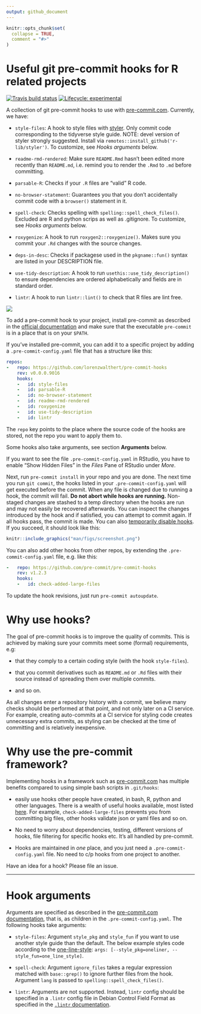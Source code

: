 ```yaml
---
output: github_document
---
```


<!-- README.md is generated from README.Rmd. Please edit that file -->

```r
knitr::opts_chunk$set(
  collapse = TRUE,
  comment = "#>"
)
```

# Useful git pre-commit hooks for R related projects

<!-- badges: start --> [![Travis build
status](https://travis-ci.org/lorenzwalthert/pre-commit-hooks.svg?branch=master)](https://travis-ci.org/lorenzwalthert/pre-commit-hooks)
[![Lifecycle:
experimental](https://img.shields.io/badge/lifecycle-experimental-orange.svg)](https://www.tidyverse.org/lifecycle/#experimental)
<!-- badges: end -->

A collection of git pre-commit hooks to use with
[pre-commit.com](https://pre-commit.com). Currently, we have:

* `style-files`: A hook to style files with [styler](https://styler.r-lib.org).
  Only commit code corresponding to the tidyverse style guide. NOTE: devel
  version of styler strongly suggested. Install via
  `remotes::install_github('r-lib/styler')`. To customize, see *Hooks arguments* 
  below.

* `readme-rmd-rendered`: Make sure `README.Rmd` hasn't been edited more recently
  than `README.md`, i.e. remind you to render the `.Rmd` to `.md` before
  committing.

* `parsable-R`: Checks if your `.R` files are "valid" R code.

* `no-browser-statement`: Guarantees you that you don't accidentally commit code
  with a `browser()` statement in it.
  
* `spell-check`: Checks spelling with `spelling::spell_check_files()`. Excluded
  are R and python scrips as well as .gitignore. To customize, 
  see *Hooks arguments* below.

* `roxygenize`: A hook to run `roxygen2::roxygenize()`. Makes sure you commit
  your `.Rd` changes with the source changes.

* `deps-in-desc`: Checks if packagese used in the `pkgname::fun()` syntax are 
  listed in your DESCRIPTION file.

* `use-tidy-description`: A hook to run `usethis::use_tidy_description()` to
  ensure dependencies are ordered alphabetically and fields are in standard
  order.
  
* `lintr`: A hook to run `lintr::lint()` to check that R files are lint free.

![](man/figs/pre-commit-demo.gif)

To add a pre-commit hook to your project, install pre-commit as described in the
[official documentation](https://pre-commit.com/#intro) and make sure that the
executable `pre-commit` is in a place that is on your `$PATH`.

If you've installed pre-commit, you can add it to a specific project by adding a
`.pre-commit-config.yaml` file that has a structure like this:

``` yaml
repos:
-   repo: https://github.com/lorenzwalthert/pre-commit-hooks
    rev: v0.0.0.9016
    hooks: 
    -   id: style-files
    -   id: parsable-R
    -   id: no-browser-statement
    -   id: readme-rmd-rendered
    -   id: roxygenize
    -   id: use-tidy-description
    -   id: lintr
```
The `repo` key points to the place where the source code of the hooks are stored, 
not the repo you want to apply them to.

Some hooks also take arguments, see section **Arguments** below.

If you want to see the file `.pre-commit-config.yaml` in RStudio, you have to
enable "Show Hidden Files" in the *Files* Pane of RStudio under *More*.

Next, run `pre-commit install` in your repo and you are done. The next time you
run `git commit`, the hooks listed in your `.pre-commit-config.yaml` will get
executed before the commit. When any file is changed due to running a hook, the
commit will fail. **Do not abort while hooks are running.** Non-staged changes
are stashed to a temp directory when the hooks are run and may not easily be
recovered afterwards. You can inspect the changes introduced by the hook and if
satisfied, you can attempt to commit again. If all hooks pass, the commit is
made. You can also [temporarily disable
hooks](https://pre-commit.com/#temporarily-disabling-hooks). If you succeed, it
should look like this:

```r
knitr::include_graphics("man/figs/screenshot.png")
```

You can also add other hooks from other repos, by extending the
`.pre-commit-config.yaml` file, e.g. like this:

```yaml
-   repo: https://github.com/pre-commit/pre-commit-hooks
    rev: v1.2.3
    hooks: 
    -   id: check-added-large-files
````

To update the hook revisions, just run `pre-commit autoupdate`.

# Why use hooks?

The goal of pre-commit hooks is to improve the quality of commits. This is
achieved by making sure your commits meet some (formal) requirements, e.g:

- that they comply to a certain coding style (with the hook `style-files`).

- that you commit derivatives such as `README.md` or `.Rd` files with their
  source instead of spreading them over multiple commits.

- and so on.

As all changes enter a repository history with a commit, we believe many checks
should be performed at that point, and not only later on a CI service. For
example, creating auto-commits at a CI service for styling code creates
unnecessary extra commits, as styling can be checked at the time of committing
and is relatively inexpensive.

# Why use the pre-commit framework?

Implementing hooks in a framework such as
[pre-commit.com](https://pre-commit.com) has multiple benefits compared to using simple bash scripts in `.git/hooks`:

* easily use hooks other people have created, in bash, R, python and other languages.
  There is a wealth of useful hooks available, most listed
  [here](https://pre-commit.com/hooks.html). For example,
  `check-added-large-files` prevents you from committing big files, other hooks
  validate json or yaml files and so on.

* No need to worry about dependencies, testing, different versions of hooks,
  file filtering for specific hooks etc. It's all handled by pre-commit.

* Hooks are maintained in *one* place, and you just need a
  `.pre-commit-config.yaml` file. No need to c/p hooks from one project to
  another.

Have an idea for a hook? Please file an issue.

*** 

# Hook arguments

Arguments are specified as described in the
[pre-commit.com documentation](https://pre-commit.com/#passing-arguments-to-hooks), 
that is, as children in the `.pre-commit-config.yaml`. The following hooks 
take arguments:

* `style-files`: Argument `style_pkg` and `style_fun` if you want to use another 
  style guide than the default. The below example styles code according to the 
  [one-line-style](https://github.com/lorenzwalthert/oneliner):
  `args: [--style_pkg=oneliner, --style_fun=one_line_style]`.

* `spell-check`: Argument `ignore_files` takes a regular expression matched with 
  `base::grep()` to ignore further files from the hook. Argument `lang` is passed
  to `spelling::spell_check_files()`.
  
* `lintr`: Arguments are not supported. Instead, `lintr` config should be specified
  in a `.lintr` config file in Debian Control Field Format as specified in the 
  [`.lintr` documentation](https://github.com/jimhester/lintr#project-configuration).
